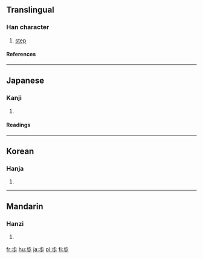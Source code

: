 {{see|步}}

==Translingual==
===Han character===
{{Han char|rn=77|rad=止|as=04|sn=8|four=|canj=X卜中一竹 (XYLMH), 卜中一竹 (YLMH)}}
# [[step]]
====References====
{{Han ref|kx=0576.101|dkj=16284|dj=0966.110|hdz=21441.020|uh=6B69|ud=27497}}

----
==Japanese==
===Kanji===
{{ja-kanji|grade=|rs=止04}}
# {{defn|Japanese}} 
====Readings====
{{ja-readings|on=[[ほ]] (ho), [[ぶ]] (bu), [[ふ]] (fu)|kun=[[あるく]] (aruku), [[あゆむ]] (ayumu), [[あゆみ]] (ayumi)}}

----
==Korean==
===Hanja===
{{ko-hanja|hangeul=보|eumhun=|rv=bo|mr=po|y=po}}
# {{defn|Korean}}

----
==Mandarin==
===Hanzi===
{{cmn-hanzi|pin=[[bù]] (bu4)|wg=pu<sup>4</sup>}}
# {{defn|Mandarin}}

[[fr:歩]]
[[hu:歩]]
[[ja:歩]]
[[pl:歩]]
[[fi:歩]]
